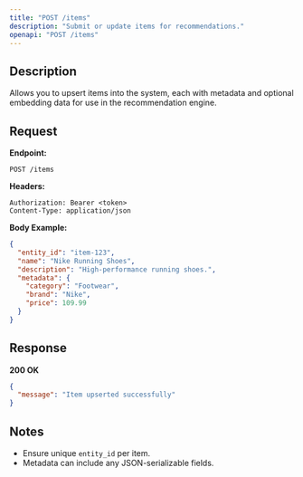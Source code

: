 ```yaml
---
title: "POST /items"
description: "Submit or update items for recommendations."
openapi: "POST /items"
---
```


## Description

Allows you to upsert items into the system, each with metadata and optional embedding data for use in the recommendation engine.

## Request

**Endpoint:**
```http
POST /items
```

**Headers:**
```http
Authorization: Bearer <token>
Content-Type: application/json
```

**Body Example:**
```json
{
  "entity_id": "item-123",
  "name": "Nike Running Shoes",
  "description": "High-performance running shoes.",
  "metadata": {
    "category": "Footwear",
    "brand": "Nike",
    "price": 109.99
  }
}
```

## Response

**200 OK**
```json
{
  "message": "Item upserted successfully"
}
```

## Notes
- Ensure unique `entity_id` per item.
- Metadata can include any JSON-serializable fields.
